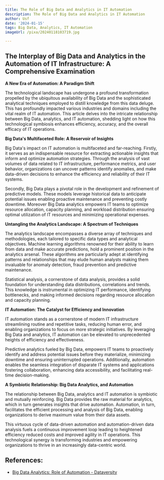 ```yaml
---
title: The Role of Big Data and Analytics in IT Automation
description: The Role of Big Data and Analytics in IT Automation
author: Usf
date: '2024-01-15'
tags: Big Data, Analytics, IT Automation
imageUrl: /pixa/20240118103719.jpg

---
```

## The Interplay of Big Data and Analytics in the Automation of IT Infrastructure: A Comprehensive Examination

**A New Era of Automation:  A  Paradigm Shift**

The technological landscape has  undergone a profound transformation propelled by the ubiquitous availability of Big Data and the sophisticated analytical techniques employed to distill  knowledge from this data deluge. This has profoundly impacted  various industries and domains  including the vital realm of IT automation. This article delves into the intricate relationship between Big Data,  analytics, and IT automation, shedding light on how this technological  symbiosis enhances efficiency, accuracy, and the overall efficacy of IT operations.

**Big Data's Multifaceted Role: A Reservoir of Insights**

Big Data's impact on IT  automation is multifaceted and far-reaching. Firstly,  it serves as an indispensable resource for extracting actionable insights that  inform and optimize  automation strategies. Through the analysis of vast volumes of data related to  IT infrastructure, performance  metrics,  and user behavior, organizations can uncover patterns identify  anomalies, and make data-driven decisions to enhance the efficiency  and reliability of their IT systems.

Secondly, Big Data plays a pivotal role  in the development and  refinement  of predictive models. These models leverage historical data to anticipate potential issues enabling proactive  maintenance and preventing costly downtime. Moreover Big Data  analytics empowers IT  teams to optimize resource  allocation, capacity planning, and workload distribution ensuring optimal utilization of IT  resources and minimizing operational  expenses.

**Untangling the Analytics Landscape: A Spectrum of Techniques**

The analytics landscape encompasses a diverse array of techniques and  methodologies, each tailored  to specific data types and analytical objectives. Machine learning algorithms renowned for their  ability to  learn from data and make accurate predictions, hold a  prominent position in the analytics arsenal. These algorithms are particularly adept at identifying patterns and relationships that may elude  human analysts making them invaluable for anomaly detection, fraud prevention and predictive maintenance.

Statistical analysis, a cornerstone of data analysis, provides a solid foundation for  understanding data distributions,  correlations and trends. This knowledge is instrumental in optimizing IT performance, identifying bottlenecks,  and making informed decisions regarding resource allocation and capacity planning.

**IT Automation: The Catalyst for Efficiency and Innovation**

IT automation  stands as a cornerstone of modern IT infrastructure streamlining routine and  repetitive tasks,  reducing human error, and enabling organizations to focus on more strategic initiatives. By leveraging  Big Data  and analytics,  IT automation can  be elevated to unprecedented heights of efficiency and effectiveness.

Predictive analytics fueled by Big Data, empowers IT teams to proactively identify and address potential issues before they materialize, minimizing downtime and ensuring uninterrupted operations.  Additionally, automation enables the seamless integration of disparate  IT systems  and applications  fostering collaboration, enhancing data  accessibility, and facilitating  real-time decision-making.

**A Symbiotic Relationship: Big Data Analytics, and Automation**

The relationship between Big Data, analytics and IT automation is symbiotic and mutually reinforcing.  Big Data provides the raw material for  analytics, which in turn generates insights that drive automation. Automation, in  turn, facilitates the efficient processing and analysis  of Big Data, enabling organizations to derive maximum value from their data assets.

This virtuous cycle of data-driven automation and automation-driven data analysis fuels a continuous improvement loop leading to heightened efficiency reduced costs and improved agility in IT operations. This technological synergy is transforming industries and empowering organizations to thrive in an increasingly  data-centric world.

## References:
- [Big Data Analytics: Role of Automation - Dataversity](https://www.dataversity.net/big-data-analytics-role-automation/)
